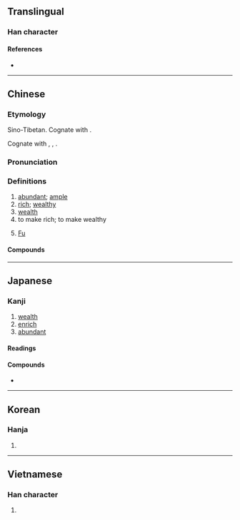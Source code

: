 {{character info/new}}
{{also|冨}}
==Translingual==

===Han character===
{{Han char|rn=40|rad=宀|as=09|sn=12|four=30606|canj=JMRW|ids=⿱宀畐}}

====References====
* {{Han ref|kx=0288.270|dkj=07230|dj=0571.220|hdz=20942.040|uh=5BCC|ud=23500|bh=B449|bd=46153}}

----

==Chinese==
{{zh-forms|alt=冨}}

===Etymology===
{{Han etym}}
Sino-Tibetan. Cognate with {{zh-l|福|blessing}}.

Cognate with {{cog|bo|ཕྱུག}}, {{m|bo|ཕྱུག་པོ||rich, wealthy}}, {{m|bo|ཕྱུགས||all beasts that can be domesticated or subjugated by man; cattle}}.

===Pronunciation===
{{zh-pron
|m=fù
|c=fu3
|h=pfs=fu
|md=hó/bó
|md_note=hó - colloquial; bó - literary
|mn=hù/pù
|mn_note=hù - literary; pù - vernacular
|w=2fu
|mc=y
|oc=y
|cat=a
}}

===Definitions===
{{zh-hanzi}}

# [[abundant]]; [[ample]]
# [[rich]]; [[wealthy]]
# [[wealth]]
# to make rich; to make wealthy
# {{surname|lang=zh|dot=:}} [[Fu]]

====Compounds====
{{zh-der|阿富汗|財富|豐富|富產|富富有餘|富貴|富國|富含|富豪|富戶|富甲一方|富可敵國|富礦|富麗|富民|富農|富婆|富強|富饒|富人|富商|富實|富庶|富態|富翁|富營養化|富有|富於|富餘|富裕|富源|富足|貧富|致富}}

{{zh-cat|Elementary}}

----

==Japanese==

===Kanji===
{{ja-kanji|grade=5|rs=宀09}}

# [[wealth]]
# [[enrich]]
# [[abundant]]

====Readings====
{{ja-readings
|on=ふ, ふう
|kun=と-む, とみ-
}}

====Compounds====
* {{ja-r|豊富|ほうふ}}

----

==Korean==

===Hanja===
{{ko-hanja|hangeul=부}}

# {{defn|lang=ko|sort=宀09}}

----

==Vietnamese==

===Han character===
{{vi-hantu|[[phú]]|rs=宀09}}

# {{defn|lang=vi|sort=宀09}}
